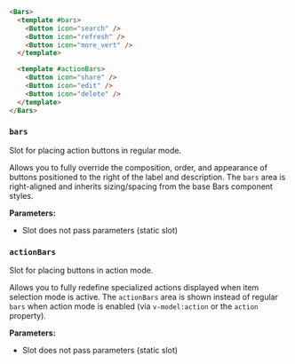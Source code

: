 ```html
<Bars>
  <template #bars>
    <Button icon="search" />
    <Button icon="refresh" />
    <Button icon="more_vert" />
  </template>

  <template #actionBars>
    <Button icon="share" />
    <Button icon="edit" />
    <Button icon="delete" />
  </template>
</Bars>
```

### `bars`

Slot for placing action buttons in regular mode.

Allows you to fully override the composition, order, and appearance of buttons positioned to the right of the label and description. The `bars` area is right-aligned and inherits sizing/spacing from the base Bars component styles.

**Parameters:**
- Slot does not pass parameters (static slot)

### `actionBars`

Slot for placing buttons in action mode.

Allows you to fully redefine specialized actions displayed when item selection mode is active. The `actionBars` area is shown instead of regular `bars` when action mode is enabled (via `v-model:action` or the `action` property).

**Parameters:**
- Slot does not pass parameters (static slot)
